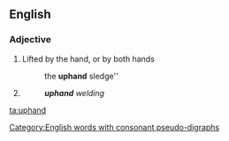 ==English==

===Adjective===
{{en-adj|-}}

# {{lb|en|rare}} Lifted by the hand, or by both hands
#:the '''uphand''' sledge''
# {{rfdef|lang=en}}
#:'''''uphand''' welding''

[[Category:English words with consonant pseudo-digraphs]]

[[ta:uphand]]